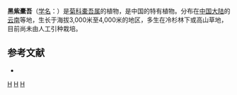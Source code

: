 {{Speciesbox 
| genus = Ligularia
| species = atroviolacea
| authority = (Franch.) Hand.-Mazz.
}}

'''黑紫橐吾'''（[[学名|学名]]：{{lang|la|''Ligularia atroviolacea''}}）是[[菊科|菊科]][[橐吾属|橐吾属]]的植物，是中国的特有植物。分布在[[中国大陆|中国大陆]]的[[云南|云南]]等地，生长于海拔3,000米至4,000米的地区，多生在冷杉林下或高山草地，目前尚未由人工引种栽培。

== 参考文献 ==
<div class="references-small">
* {{cite web| url =http://www.bioinfo.cn/db05/KmzwSpecies.php?action=view&id=4421| title =黑紫橐吾| work =《中国高等植物数据库全库》| publisher =中国科学院微生物研究所| author =昆明植物研究所| accessdate =2009-02-25| deadurl =yes| archiveurl =https://web.archive.org/web/20160305035200/http://www.bioinfo.cn/db05/KmzwSpecies.php?action=view&id=4421| archivedate =2016-03-05}}
</div>
{{Taxonbar|from=Q11179405}}

[[Category:橐吾属|H]]
[[Category:中國特有植物|H]]
[[Category:云南植物|H]]